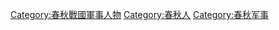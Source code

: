[[Category:春秋戰國軍事人物|Category:春秋戰國軍事人物]]
[[Category:春秋人|Category:春秋人]]
[[Category:春秋军事|Category:春秋军事]]